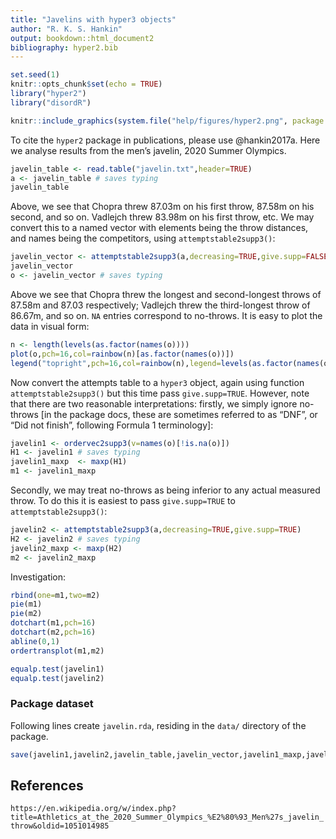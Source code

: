```yaml
---
title: "Javelins with hyper3 objects"
author: "R. K. S. Hankin"
output: bookdown::html_document2
bibliography: hyper2.bib
---
```


```r
set.seed(1)
knitr::opts_chunk$set(echo = TRUE)
library("hyper2")
library("disordR")
```

```r
knitr::include_graphics(system.file("help/figures/hyper2.png", package = "hyper2"))
```

To cite the `hyper2` package in publications, please use @hankin2017a.
Here we analyse results from the men's javelin, 2020 Summer Olympics.

```r
javelin_table <- read.table("javelin.txt",header=TRUE)
a <- javelin_table # saves typing
javelin_table
```

Above, we see that Chopra threw 87.03m on his first throw, 87.58m on
his second, and so on.  Vadlejch threw 83.98m on his first throw, etc.
We may convert this to a named vector with elements being the throw
distances, and names being the competitors, using
`attemptstable2supp3()`:

```r
javelin_vector <- attemptstable2supp3(a,decreasing=TRUE,give.supp=FALSE)
javelin_vector
o <- javelin_vector # saves typing
```

Above we see that Chopra threw the longest and second-longest throws
of 87.58m and 87.03 respectively; Vadlejch threw the third-longest
throw of 86.67m, and so on.  `NA` entries correspond to no-throws.  It
is easy to plot the data in visual form:

```r
n <- length(levels(as.factor(names(o))))
plot(o,pch=16,col=rainbow(n)[as.factor(names(o))])
legend("topright",pch=16,col=rainbow(n),legend=levels(as.factor(names(o))))
```

Now convert the attempts table to a `hyper3` object, again using
function `attemptstable2supp3()` but this time pass `give.supp=TRUE`.
However, note that there are two reasonable interpretations: firstly,
we simply ignore no-throws [in the package docs, these are sometimes
referred to as "DNF", or "Did not finish", following Formula 1
terminology]:

```r
javelin1 <- ordervec2supp3(v=names(o)[!is.na(o)])
H1 <- javelin1 # saves typing
javelin1_maxp  <- maxp(H1)
m1 <- javelin1_maxp
```

Secondly, we may treat no-throws as being inferior to any actual
measured throw.  To do this it is easiest to pass `give.supp=TRUE` to
`attemptstable2supp3()`:

```r
javelin2 <- attemptstable2supp3(a,decreasing=TRUE,give.supp=TRUE)
H2 <- javelin2 # saves typing
javelin2_maxp <- maxp(H2)
m2 <- javelin2_maxp
```

Investigation:

```r
rbind(one=m1,two=m2)
pie(m1)
pie(m2)
dotchart(m1,pch=16)
dotchart(m2,pch=16)
abline(0,1)
ordertransplot(m1,m2)
```

```r
equalp.test(javelin1)
equalp.test(javelin2)
```




### Package dataset {-}

Following lines create `javelin.rda`, residing in the `data/`
directory of the package.

```r
save(javelin1,javelin2,javelin_table,javelin_vector,javelin1_maxp,javelin2_maxp,  file="javelin.rda")
```



## References {-}

`https://en.wikipedia.org/w/index.php?title=Athletics_at_the_2020_Summer_Olympics_%E2%80%93_Men%27s_javelin_throw&oldid=1051014985`

